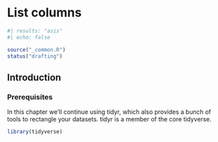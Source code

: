 # List columns

::: status
```r
#| results: "asis"
#| echo: false

source("_common.R")
status("drafting")
```
:::

## Introduction

<!--# TO DO: Write introduction. -->

### Prerequisites

In this chapter we'll continue using tidyr, which also provides a bunch of tools to rectangle your datasets.
tidyr is a member of the core tidyverse.

```r
library(tidyverse)
```

<!--# TO DO: Write chapter around unnest, hoist, etc. -->
